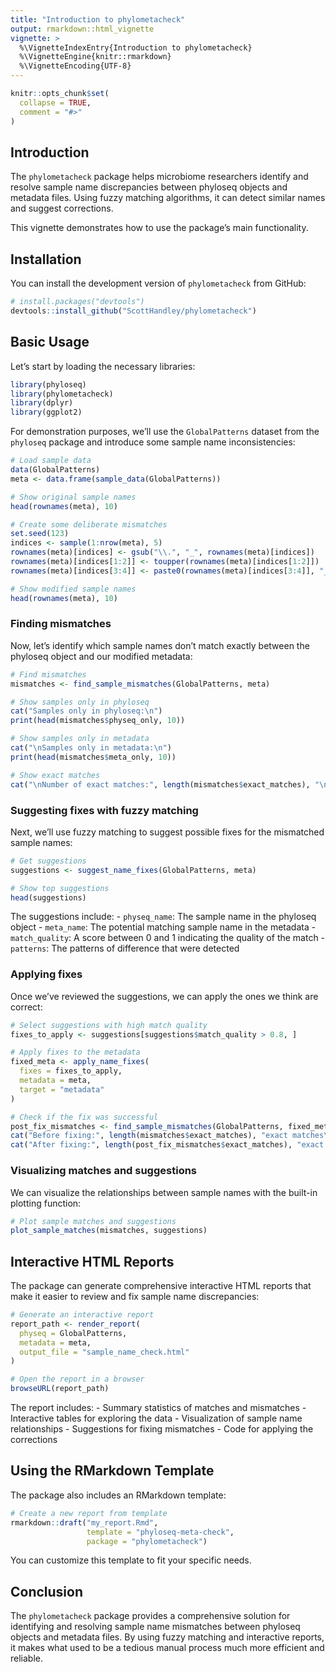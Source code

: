 ```yaml
---
title: "Introduction to phylometacheck"
output: rmarkdown::html_vignette
vignette: >
  %\VignetteIndexEntry{Introduction to phylometacheck}
  %\VignetteEngine{knitr::rmarkdown}
  %\VignetteEncoding{UTF-8}
---
```


```r
knitr::opts_chunk$set(
  collapse = TRUE,
  comment = "#>"
)
```

## Introduction

The `phylometacheck` package helps microbiome researchers identify and resolve sample name discrepancies between phyloseq objects and metadata files. Using fuzzy matching algorithms, it can detect similar names and suggest corrections.

This vignette demonstrates how to use the package's main functionality.

## Installation

You can install the development version of `phylometacheck` from GitHub:

```r
# install.packages("devtools")
devtools::install_github("ScottHandley/phylometacheck")
```

## Basic Usage

Let's start by loading the necessary libraries:

```r
library(phyloseq)
library(phylometacheck)
library(dplyr)
library(ggplot2)
```

For demonstration purposes, we'll use the `GlobalPatterns` dataset from the `phyloseq` package and introduce some sample name inconsistencies:

```r
# Load sample data
data(GlobalPatterns)
meta <- data.frame(sample_data(GlobalPatterns))

# Show original sample names
head(rownames(meta), 10)

# Create some deliberate mismatches
set.seed(123)
indices <- sample(1:nrow(meta), 5)
rownames(meta)[indices] <- gsub("\\.", "_", rownames(meta)[indices])
rownames(meta)[indices[1:2]] <- toupper(rownames(meta)[indices[1:2]])
rownames(meta)[indices[3:4]] <- paste0(rownames(meta)[indices[3:4]], "_sample")

# Show modified sample names
head(rownames(meta), 10)
```

### Finding mismatches

Now, let's identify which sample names don't match exactly between the phyloseq object and our modified metadata:

```r
# Find mismatches
mismatches <- find_sample_mismatches(GlobalPatterns, meta)

# Show samples only in phyloseq
cat("Samples only in phyloseq:\n")
print(head(mismatches$physeq_only, 10))

# Show samples only in metadata
cat("\nSamples only in metadata:\n")
print(head(mismatches$meta_only, 10))

# Show exact matches
cat("\nNumber of exact matches:", length(mismatches$exact_matches), "\n")
```

### Suggesting fixes with fuzzy matching

Next, we'll use fuzzy matching to suggest possible fixes for the mismatched sample names:

```r
# Get suggestions
suggestions <- suggest_name_fixes(GlobalPatterns, meta)

# Show top suggestions
head(suggestions)
```

The suggestions include:
- `physeq_name`: The sample name in the phyloseq object
- `meta_name`: The potential matching sample name in the metadata
- `match_quality`: A score between 0 and 1 indicating the quality of the match
- `patterns`: The patterns of difference that were detected

### Applying fixes

Once we've reviewed the suggestions, we can apply the ones we think are correct:

```r
# Select suggestions with high match quality
fixes_to_apply <- suggestions[suggestions$match_quality > 0.8, ]

# Apply fixes to the metadata
fixed_meta <- apply_name_fixes(
  fixes = fixes_to_apply,
  metadata = meta,
  target = "metadata"
)

# Check if the fix was successful
post_fix_mismatches <- find_sample_mismatches(GlobalPatterns, fixed_meta)
cat("Before fixing:", length(mismatches$exact_matches), "exact matches\n")
cat("After fixing:", length(post_fix_mismatches$exact_matches), "exact matches\n")
```

### Visualizing matches and suggestions

We can visualize the relationships between sample names with the built-in plotting function:

```r
# Plot sample matches and suggestions
plot_sample_matches(mismatches, suggestions)
```

## Interactive HTML Reports

The package can generate comprehensive interactive HTML reports that make it easier to review and fix sample name discrepancies:

```r
# Generate an interactive report
report_path <- render_report(
  physeq = GlobalPatterns,
  metadata = meta,
  output_file = "sample_name_check.html"
)

# Open the report in a browser
browseURL(report_path)
```

The report includes:
- Summary statistics of matches and mismatches
- Interactive tables for exploring the data
- Visualization of sample name relationships
- Suggestions for fixing mismatches
- Code for applying the corrections

## Using the RMarkdown Template

The package also includes an RMarkdown template:

```r
# Create a new report from template
rmarkdown::draft("my_report.Rmd", 
                 template = "phyloseq-meta-check", 
                 package = "phylometacheck")
```

You can customize this template to fit your specific needs.

## Conclusion

The `phylometacheck` package provides a comprehensive solution for identifying and resolving sample name mismatches between phyloseq objects and metadata files. By using fuzzy matching and interactive reports, it makes what used to be a tedious manual process much more efficient and reliable.
